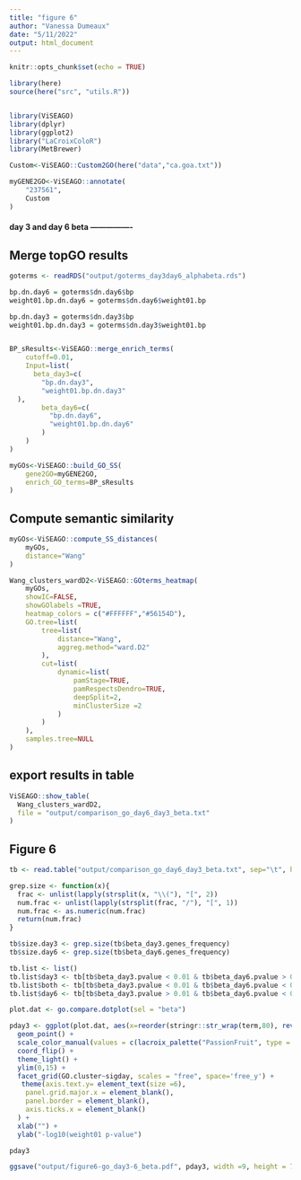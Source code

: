 ```yaml
---
title: "figure 6"
author: "Vanessa Dumeaux"
date: "5/11/2022"
output: html_document
---
```


```r
knitr::opts_chunk$set(echo = TRUE)
```

```r
library(here)
source(here("src", "utils.R"))


library(ViSEAGO)
library(dplyr)
library(ggplot2)
library("LaCroixColoR")
library(MetBrewer)

Custom<-ViSEAGO::Custom2GO(here("data","ca.goa.txt"))

myGENE2GO<-ViSEAGO::annotate(
    "237561",
    Custom
)


```


#### day 3 and day 6 beta ----------------
## Merge topGO results
```r
goterms <- readRDS("output/goterms_day3day6_alphabeta.rds")

bp.dn.day6 = goterms$dn.day6$bp
weight01.bp.dn.day6 = goterms$dn.day6$weight01.bp

bp.dn.day3 = goterms$dn.day3$bp
weight01.bp.dn.day3 = goterms$dn.day3$weight01.bp


BP_sResults<-ViSEAGO::merge_enrich_terms(
    cutoff=0.01,
    Input=list(
      beta_day3=c(
        "bp.dn.day3",
        "weight01.bp.dn.day3"
  ),
        beta_day6=c(
          "bp.dn.day6",
          "weight01.bp.dn.day6"
        )
    )
)

```
```r
myGOs<-ViSEAGO::build_GO_SS(
    gene2GO=myGENE2GO,
    enrich_GO_terms=BP_sResults
)
```
## Compute semantic similarity
```r

myGOs<-ViSEAGO::compute_SS_distances(
    myGOs,
    distance="Wang"
)
```
```r
Wang_clusters_wardD2<-ViSEAGO::GOterms_heatmap(
    myGOs,
    showIC=FALSE,
    showGOlabels =TRUE,
    heatmap_colors = c("#FFFFFF","#56154D"),
    GO.tree=list(
        tree=list(
            distance="Wang",
            aggreg.method="ward.D2"
        ),
        cut=list(
            dynamic=list(
                pamStage=TRUE,
                pamRespectsDendro=TRUE,
                deepSplit=2,
                minClusterSize =2
            )
        )
    ),
    samples.tree=NULL
)
```

## export results in table

```r
ViSEAGO::show_table(
  Wang_clusters_wardD2, 
  file = "output/comparison_go_day6_day3_beta.txt"
)
```


## Figure 6
```r
tb <- read.table("output/comparison_go_day6_day3_beta.txt", sep="\t", header = TRUE)

grep.size <- function(x){
  frac <- unlist(lapply(strsplit(x, "\\("), "[", 2))
  num.frac <- unlist(lapply(strsplit(frac, "/"), "[", 1))
  num.frac <- as.numeric(num.frac)
  return(num.frac)
}

tb$size.day3 <- grep.size(tb$beta_day3.genes_frequency)
tb$size.day6 <- grep.size(tb$beta_day6.genes_frequency)

tb.list <- list()
tb.list$day3 <- tb[tb$beta_day3.pvalue < 0.01 & tb$beta_day6.pvalue > 0.01,] 
tb.list$both <- tb[tb$beta_day3.pvalue < 0.01 & tb$beta_day6.pvalue < 0.01,] 
tb.list$day6 <- tb[tb$beta_day3.pvalue > 0.01 & tb$beta_day6.pvalue < 0.01,] 

plot.dat <- go.compare.dotplot(sel = "beta")
```

```r
pday3 <- ggplot(plot.dat, aes(x=reorder(stringr::str_wrap(term,80), rev(GO.cluster)), y=`-log10(pvalue)`, color = day, size = size)) +
  geom_point() +
  scale_color_manual(values = c(lacroix_palette("PassionFruit", type = "continuous", n=6)[4], met.brewer("Cross", 6)[3])) +
  coord_flip() +
  theme_light() +
  ylim(0,15) +
  facet_grid(GO.cluster~sigday, scales = "free", space='free_y') +
   theme(axis.text.y= element_text(size =6),
    panel.grid.major.x = element_blank(),
    panel.border = element_blank(),
    axis.ticks.x = element_blank()
  ) +
  xlab("") +
  ylab("-log10(weight01 p-value")

pday3

ggsave("output/figure6-go_day3-6_beta.pdf", pday3, width =9, height = 7)
```




